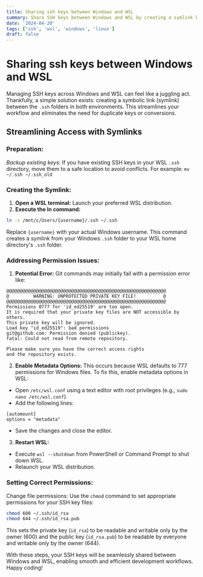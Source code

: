 ```yaml
---
title: Sharing ssh keys between Windows and WSL
summary: Share SSH keys between Windows and WSL by creating a symlink between their .ssh folders and adjusting file permissions for seamless access.
date: '2024-04-20'
tags: ['ssh', 'wsl', 'windows', 'linux']
draft: false
---
```


# Sharing ssh keys between Windows and WSL

Managing SSH keys across Windows and WSL can feel like a juggling act. Thankfully, a simple solution exists:
creating a symbolic link (symlink) between the `.ssh` folders in both environments. This streamlines your workflow
and eliminates the need for duplicate keys or conversions.

## Streamlining Access with Symlinks

### Preparation:

_Backup existing keys_: If you have existing SSH keys in your WSL `.ssh` directory, move them to a safe location to avoid conflicts.
For example: `mv ~/.ssh ~/.ssh_old`

### Creating the Symlink:

1. **Open a WSL terminal:** Launch your preferred WSL distribution.
2. **Execute the ln command:**

```sh
ln -s /mnt/c/Users/{username}/.ssh ~/.ssh
```

Replace `{username}` with your actual Windows username.
This command creates a symlink from your Windows `.ssh` folder to your WSL home directory's `.ssh` folder.

### Addressing Permission Issues:

1. **Potential Error:** Git commands may initially fail with a permission error like:

```
@@@@@@@@@@@@@@@@@@@@@@@@@@@@@@@@@@@@@@@@@@@@@@@@@@@@@@@@@@@
@         WARNING: UNPROTECTED PRIVATE KEY FILE!          @
@@@@@@@@@@@@@@@@@@@@@@@@@@@@@@@@@@@@@@@@@@@@@@@@@@@@@@@@@@@
Permissions 0777 for 'id_ed25519' are too open.
It is required that your private key files are NOT accessible by others.
This private key will be ignored.
Load key "id_ed25519": bad permissions
git@github.com: Permission denied (publickey).
fatal: Could not read from remote repository.

Please make sure you have the correct access rights
and the repository exists.
```

2. **Enable Metadata Options:** This occurs because WSL defaults to 777 permissions for Windows files. To fix this, enable metadata options in WSL:

- Open `/etc/wsl.conf` using a text editor with root privileges (e.g., `sudo nano /etc/wsl.conf`).
- Add the following lines:

```
[automount]
options = "metadata"
```

- Save the changes and close the editor.

3. **Restart WSL:**

- Execute `wsl --shutdown` from PowerShell or Command Prompt to shut down WSL.
- Relaunch your WSL distribution.

### Setting Correct Permissions:

Change file permissions: Use the `chmod` command to set appropriate permissions for your SSH key files:

```sh
chmod 600 ~/.ssh/id_rsa
chmod 644 ~/.ssh/id_rsa.pub
```

This sets the private key (`id_rsa`) to be readable and writable only by the owner (600) and the public key (`id_rsa.pub`) to be readable by everyone and writable only by the owner (644).

With these steps, your SSH keys will be seamlessly shared between Windows and WSL, enabling smooth and efficient development workflows. Happy coding!
